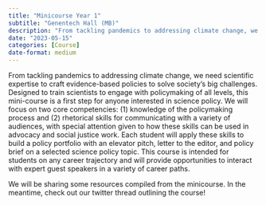 ```yaml
---
title: "Minicourse Year 1"
subtitle: "Genentech Hall (MB)"
description: "From tackling pandemics to addressing climate change, we need scientific expertise to craft evidence-based policies to solve society’s big challenges. "
date: "2023-05-15"
categories: [Course]
date-format: medium 
---
```


From tackling pandemics to addressing climate change, we need scientific expertise to craft evidence-based policies to solve society’s big challenges. Designed to train scientists to engage with policymaking of all levels, this mini-course is a first step for anyone interested in science policy. We will focus on two core competencies: (1) knowledge of the policymaking process and (2) rhetorical skills for communicating with a variety of audiences, with special attention given to how these skills can be used in advocacy and social justice work. Each student will apply these skills to build a policy portfolio with an elevator pitch, letter to the editor, and policy brief on a selected science policy topic. This course is intended for students on any career trajectory and will provide opportunities to interact with expert guest speakers in a variety of career paths.

We will be sharing some resources compiled from the minicourse. In the meantime, check out our twitter thread outlining the course!

